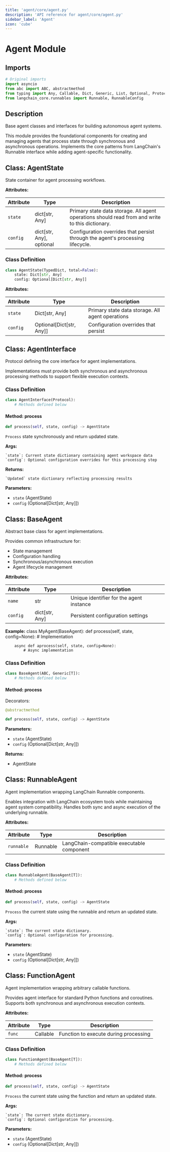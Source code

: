 ```yaml
---
title: 'agent/core/agent.py'
description: 'API reference for agent/core/agent.py'
sidebar_label: 'Agent'
icon: 'cube'
---
```


# Agent Module

## Imports

```python
# Original imports
import asyncio
from abc import ABC, abstractmethod
from typing import Any, Callable, Dict, Generic, List, Optional, Protocol, TypeVar, Union, TypedDict
from langchain_core.runnables import Runnable, RunnableConfig

```

## Description
Base agent classes and interfaces for building autonomous agent systems.

This module provides the foundational components for creating and managing agents 
that process state through synchronous and asynchronous operations. Implements
the core patterns from LangChain's Runnable interface while adding agent-specific
functionality.

## Class: AgentState

State container for agent processing workflows.

**Attributes:**

| Attribute | Type | Description |
| --- | --- | --- |
| `state` | dict[str, Any] | Primary state data storage. All agent operations  should read from and write to this dictionary. |
| `config` | dict[str, Any], optional | Configuration overrides that persist  through the agent's processing lifecycle. |


### Class Definition
```python
class AgentState(TypedDict, total=False):
    state: Dict[str, Any]
    config: Optional[Dict[str, Any]]
```

**Attributes:**

| Attribute | Type | Description |
| --- | --- | --- |
| `state` | Dict[str, Any] | Primary state data storage. All agent operations |
| `config` | Optional[Dict[str, Any]] | Configuration overrides that persist |

## Class: AgentInterface

Protocol defining the core interface for agent implementations.

Implementations must provide both synchronous and asynchronous processing
methods to support flexible execution contexts.

### Class Definition
```python
class AgentInterface(Protocol):
    # Methods defined below
```

#### Method: process

```python
def process(self, state, config) -> AgentState
```

`Process` state synchronously and return updated state.

**Args:**

    `state`: Current state dictionary containing agent workspace data
    `config`: Optional configuration overrides for this processing step
    

**Returns:**

    `Updated` state dictionary reflecting processing results
    

**Parameters:**

- `state` (AgentState)
- `config` (Optional[Dict[str, Any]])

## Class: BaseAgent

Abstract base class for agent implementations.

Provides common infrastructure for:
- State management
- Configuration handling
- Synchronous/asynchronous execution
- Agent lifecycle management

**Attributes:**

| Attribute | Type | Description |
| --- | --- | --- |
| `name` | str | Unique identifier for the agent instance |
| `config` | dict[str, Any] | Persistent configuration settings |

**Example:**
    class MyAgent(BaseAgent):
        def process(self, state, config=None):
            # Implementation
            
        async def aprocess(self, state, config=None):
            # Async implementation

### Class Definition
```python
class BaseAgent(ABC, Generic[T]):
    # Methods defined below
```

#### Method: process

Decorators:
```python
@abstractmethod
```

```python
def process(self, state, config) -> AgentState
```

**Parameters:**

- `state` (AgentState)
- `config` (Optional[Dict[str, Any]])

**Returns:**

- AgentState

## Class: RunnableAgent

Agent implementation wrapping LangChain Runnable components.

Enables integration with LangChain ecosystem tools while maintaining
agent system compatibility. Handles both sync and async execution
of the underlying runnable.

**Attributes:**

| Attribute | Type | Description |
| --- | --- | --- |
| `runnable` | Runnable | LangChain-compatible executable component |


### Class Definition
```python
class RunnableAgent(BaseAgent[T]):
    # Methods defined below
```

#### Method: process

```python
def process(self, state, config) -> AgentState
```

`Process` the current state using the runnable and return an updated state.

**Args:**

    `state`: The current state dictionary.
    `config`: Optional configuration for processing.


**Parameters:**

- `state` (AgentState)
- `config` (Optional[Dict[str, Any]])

## Class: FunctionAgent

Agent implementation wrapping arbitrary callable functions.

Provides agent interface for standard Python functions and coroutines.
Supports both synchronous and asynchronous execution contexts.

**Attributes:**

| Attribute | Type | Description |
| --- | --- | --- |
| `func` | Callable | Function to execute during processing |


### Class Definition
```python
class FunctionAgent(BaseAgent[T]):
    # Methods defined below
```

#### Method: process

```python
def process(self, state, config) -> AgentState
```

`Process` the current state using the function and return an updated state.

**Args:**

    `state`: The current state dictionary.
    `config`: Optional configuration for processing.


**Parameters:**

- `state` (AgentState)
- `config` (Optional[Dict[str, Any]])
